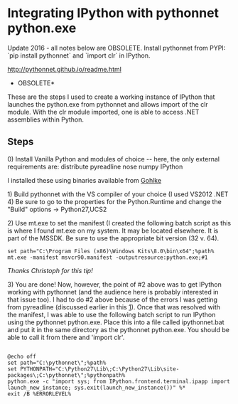 =Integrating IPython with pythonnet python.exe=


Update 2016 - all notes below are OBSOLETE. Install pythonnet from PYPI: `pip install pythonnet` and `import clr` in IPython.

http://pythonnet.github.io/readme.html

*OBSOLETE*

These are the steps I used to create a working instance of IPython that launches the python.exe from pythonnet and allows import of the clr module. With the clr module imported, one is able to access .NET assemblies within Python.

==Steps==
0) Install Vanilla Python and modules of choice -- here, the only external requirements are:
distribute
pyreadline
nose
numpy
IPython

I installed these using binaries available from [http://www.lfd.uci.edu/~gohlke/pythonlibs/|Christoph Gohlke]

1) Build pythonnet with the VS compiler of your choice (I used VS2012 .NET 4) Be sure to go to the properties for the Python.Runtime and change the "Build" options -> Python27,UCS2

2) Use mt.exe to set the manifest (I created the following batch script as this is where I found mt.exe on my system. It may be located elsewhere. It is part of the MSSDK. Be sure to use the appropriate bit version (32 v. 64).

<pre>
set path="C:\Program Files (x86)\Windows Kits\8.0\bin\x64";%path%
mt.exe -manifest msvcr90.manifest -outputresource:python.exe;#1
</pre>

''Thanks Christoph for this tip!
''

3) You are done! Now, however, the point of #2 above was to get IPython working with pythonnet (and the audience here is probably interested in that issue too). I had to do #2 above because of the errors I was getting from pyreadline (discussed earlier in this [http://mail.scipy.org/pipermail/ipython-user/2012-November/011483.html|thread]). Once that was resolved with the manifest, I was able to use the following batch script to run IPython using the pythonnet python.exe. Place this into a file called ipythonnet.bat and put it in the same directory as the pythonnet python.exe. You should be able to call it from there and 'import clr'.

<pre>

@echo off
set path="C:\pythonnet\";%path%
set PYTHONPATH="C:\Python27\Lib\;C:\Python27\Lib\site-packages\;C:\pythonnet\";%pythonpath%
python.exe -c "import sys; from IPython.frontend.terminal.ipapp import launch_new_instance; sys.exit(launch_new_instance())" %*
exit /B %ERRORLEVEL%
</pre>